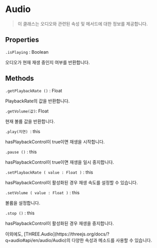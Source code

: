 
# Audio

> 이 클래스는 오디오와 관련된 속성 및 메서드에 대한 정보를 제공합니다.

## Properties

`.isPlaying` : Boolean

오디오가 현재 재생 중인지 여부를 반환합니다.

## Methods

`.getPlaybackRate ()` : Float

PlaybackRate의 값을 반환합니다.

`.getVolume(값)`: Float

현재 볼륨 값을 반환합니다.

`.play(지연) `: this

hasPlaybackControl이 true이면 재생을 시작합니다.

`.pause ()` : this

hasPlaybackControl이 true이면 재생을 일시 중지합니다.

`.setPlaybackRate ( value : Float )` : this

hasPlaybackControl이 활성화된 경우 재생 속도를 설정할 수 있습니다.

`.setVolume ( value : Float )` : this

볼륨을 설정합니다.

`.stop ()` : this

hasPlaybackControl이 활성화된 경우 재생을 중지합니다.

<Callout type="info">
    이외에도, [THREE.Audio](https://threejs.org/docs/?q=audio#api/en/audio/Audio)의 다양한 속성과 메소드를 사용할 수 있습니다.
</Callout>